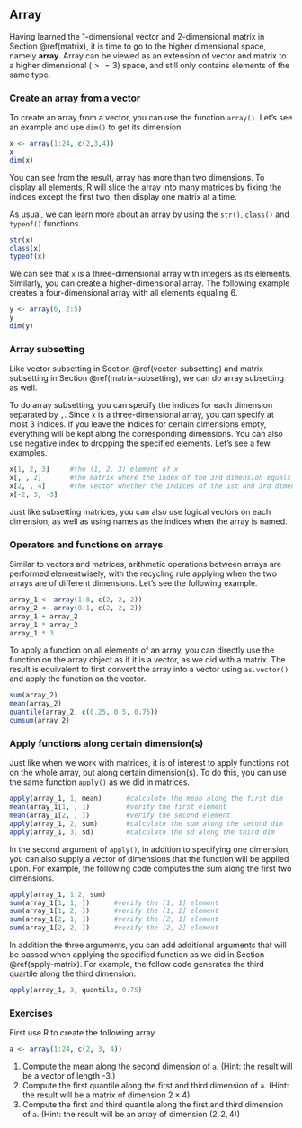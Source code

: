 ## Array {#array}

Having learned the 1-dimensional vector and 2-dimensional matrix in Section \@ref(matrix), it is time to go to the higher dimensional space, namely **array**. Array can be viewed as an extension of vector and matrix to a higher dimensional ($>=3$) space, and still only contains elements of the same type. 

### Create an array from a vector

To create an array from a vector, you can use the function `array()`. Let's see an example and use `dim()` to get its dimension. 

```r
x <- array(1:24, c(2,3,4))
x
dim(x)
```

You can see from the result, array has more than two dimensions. To display all elements, R will slice the array into many matrices by fixing the indices except the first two, then display one matrix at a time. 

As usual, we can learn more about an array by using the `str()`, `class()` and `typeof()` functions.
```r
str(x)
class(x)
typeof(x)
```

We can see that `x` is a three-dimensional array with integers as its elements. Similarly, you can create a higher-dimensional array. The following example creates a four-dimensional array with all elements equaling 6.  

```r
y <- array(6, 2:5)
y
dim(y)
```


### Array subsetting

Like vector subsetting in Section \@ref(vector-subsetting) and matrix subsetting in Section \@ref(matrix-subsetting), we can do array subsetting as well. 


To do array subsetting, you can specify the indices for each dimension separated by `,`. Since `x` is a three-dimensional array, you can specify at most 3 indices. If you leave the indices for certain dimensions empty, everything will be kept along the corresponding dimensions. You can also use negative index to dropping the specified elements. Let's see a few examples.
```r
x[1, 2, 3]     #the (1, 2, 3) element of x
x[, , 2]       #the matrix where the index of the 3rd dimension equals 2
x[2, , 4]      #the vector whether the indices of the 1st and 3rd dimension equal 2 and 4.
x[-2, 3, -3]   
```


Just like subsetting matrices, you can also use logical vectors on each dimension, as well as using names as the indices when the array is named. 

### Operators and functions on arrays

Similar to vectors and matrices, arithmetic operations between arrays are performed elementwisely, with the recycling rule applying when the two arrays are of different dimensions. Let's see the following example.

```r
array_1 <- array(1:8, c(2, 2, 2))
array_2 <- array(8:1, c(2, 2, 2))
array_1 + array_2
array_1 * array_2
array_1 * 3
```


To apply a function on all elements of an array, you can directly use the function on the array object as if it is a vector, as we did with a matrix. The result is equivalent to first convert the array into a vector using `as.vector()` and apply the function on the vector. 

```r
sum(array_2)
mean(array_2)
quantile(array_2, c(0.25, 0.5, 0.75))
cumsum(array_2)
```

### Apply functions along certain dimension(s)

Just like when we work with matrices, it is of interest to apply functions not on the whole array, but along certain dimension(s). To do this, you can use the same function `apply()` as we did in matrices. 

```r
apply(array_1, 1, mean)      #calculate the mean along the first dim
mean(array_1[1, , ])         #verify the first element
mean(array_1[2, , ])         #verify the second element
apply(array_1, 2, sum)       #calculate the sum along the second dim
apply(array_1, 3, sd)        #calculate the sd along the third dim
```

In the second argument of `apply()`,  in addition to specifying one dimension, you can also supply a vector of dimensions that the function will be applied upon. For example, the following code computes the sum along the first two dimensions. 

```r
apply(array_1, 1:2, sum) 
sum(array_1[1, 1, ])      #verify the [1, 1] element
sum(array_1[1, 2, ])      #verify the [1, 2] element
sum(array_1[2, 1, ])      #verify the [2, 1] element
sum(array_1[2, 2, ])      #verify the [2, 2] element
```

In addition the three arguments, you can add additional arguments that will be passed when applying the specified function as we did in Section \@ref(apply-matrix). For example, the follow code generates the third quartile along the third dimension.

```r
apply(array_1, 3, quantile, 0.75) 
```

### Exercises
First use R to create the following array 
```r
a <- array(1:24, c(2, 3, 4))
```

1. Compute the mean along the second dimension of `a`. (Hint: the result will be a vector of length -3.)
2. Compute the first quantile along the first and third dimension of `a`. (Hint: the result will be a matrix of dimension $2\times 4$)
3. Compute the first and third quantile along the first and third dimension of `a`. (Hint: the result will be an array of dimension $(2, 2, 4)$)


